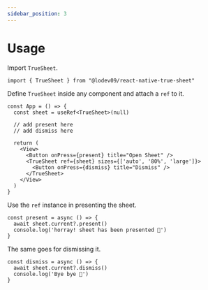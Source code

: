 ```yaml
---
sidebar_position: 3
---
```


# Usage

Import `TrueSheet`.

```tsx
import { TrueSheet } from "@lodev09/react-native-true-sheet"
```

Define `TrueSheet` inside any component and attach a `ref` to it.

```tsx {2-2,10-12}
const App = () => {
  const sheet = useRef<TrueSheet>(null)

  // add present here
  // add dismiss here

  return (
    <View>
      <Button onPress={present} title="Open Sheet" />
      <TrueSheet ref={sheet} sizes={['auto', '80%', 'large']}>
        <Button onPress={dismiss} title="Dismiss" />
      </TrueSheet>
    </View>
  )
}
```

Use the `ref` instance in presenting the sheet.

```tsx {2}
const present = async () => {
  await sheet.current?.present()
  console.log('horray! sheet has been presented 💩')
}
```

The same goes for dismissing it.

```tsx {2}
const dismiss = async () => {
  await sheet.current?.dismiss()
  console.log('Bye bye 👋')
}
```
